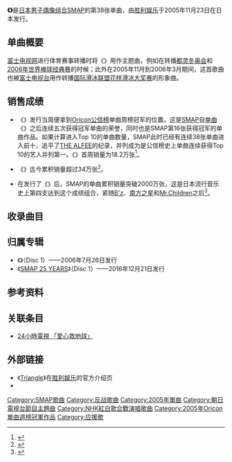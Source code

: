 {{NoteTA
|G1 = JP Show
|G2 = Music
}}

{{Infobox Single 
| Name           = {{lang|en|Triangle}}
| Artist         = [[SMAP|SMAP]]
| Cover          = Triangle SMAP.jpg
| Album          = {{Link-ja|Pop Up! SMAP|Pop Up! SMAP}}
| B-side         = {{lang|en|Piece of world}}
| Released       = {{Flagicon|JPN}} {{Start date|2005|11|23}}
| Format         = [[CD|CD]]
| Genre          = [[日本流行音乐|日本流行音乐]]
| Length         = 18分18秒
| Label          = [[JVC建伍胜利娱乐|胜利娱乐]]
| Certification  = [[白金唱片|白金唱片]]<small>（[[日本唱片协会|日本唱片协会]]）</small>
| Chart position = {{Plain list|
* 周榜冠军<small>（[[Oricon公信榜|Oricon公信榜]]）</small>
* 2005年12月月榜第4名<small>（[[Oricon公信榜|Oricon公信榜]]）</small>
* 2006年1月月榜第9名<small>（[[Oricon公信榜|Oricon公信榜]]）</small>
* 2006年年榜第18名<small>（[[Oricon公信榜|Oricon公信榜]]）</small>
}}
| Last single    = {{Link-ja|Bang！Bang！假期！|BANG! BANG! バカンス!}}<br /><small>（2005年）</small>
| This single    = '''{{lang|en|Triangle}}'''<br /><small>（2005年）</small>
| Next single    = {{Link-ja|Dear WOMAN|Dear WOMAN|Dear<br />WOMAN}}<br /><small>（2006年）</small>
}}

'''《{{lang|en|Triangle}}》'''是[[日本|日本]][[男子偶像團體|男子偶像组合]][[SMAP|SMAP]]的第38张单曲，由[[JVC建伍胜利娱乐|胜利娱乐]]于2005年11月23日在日本发行。

== 单曲概要 ==
[[富士电视网|富士电视网]]进行体育赛事转播时将《{{lang|en|Triangle}}》用作主题曲，例如在转播[[都灵冬奥会|都灵冬奥会]]和[[2006年世界棒球经典赛|2006年世界棒球经典赛]]的时候；此外在2005年11月到2006年3月期间，这首歌曲也被[[富士电视台|富士电视台]]用作转播[[国际滑冰联盟花样滑冰大奖赛|国际滑冰联盟花样滑冰大奖赛]]的形象曲。

== 销售成绩 ==
* 《{{lang|en|Triangle}}》发行当周便拿到[[Oricon公信榜|Oricon公信榜]]单曲周榜冠军的位置。这是[[SMAP|SMAP]]自[[单曲|单曲]]《{{Link-ja|freebird|freebird}}》之后连续五次获得冠军单曲的荣誉，同时也是SMAP第16张获得冠军的单曲作品。如果计算进入Top 10的单曲数量，SMAP此时已经有连续38张单曲进入前十，追平了[[THE_ALFEE|THE ALFEE]]的纪录，并列成为是公信榜史上单曲连续获得Top 10的艺人并列第一。《{{lang|en|Triangle}}》首周销量为18.2万张<ref>{{cite web |title=SMAP、5作連続シングル首位!連続TOP10獲得数、歴代1位に! |url=https://www.oricon.co.jp/news/3314/full/ |publisher=[[Oricon|Oricon]] |accessdate=2020-08-15 |archive-date=2017-02-16 |archive-url=https://web.archive.org/web/20170216221227/http://www.oricon.co.jp/news/3314/full/ |dead-url=no }}</ref>。

* 《{{lang|en|Triangle}}》迄今累积销量超过34万张<ref>{{cite web |title=SMAP - アーティスト別シングル／アルバム売上補完 |url=https://w.atwiki.jp/orideta/pages/20.html |publisher=AtWiki |accessdate=2020-08-15 |archive-date=2020-10-14 |archive-url=https://web.archive.org/web/20201014095854/https://w.atwiki.jp/orideta/pages/20.html |dead-url=no }}</ref>。

* 在发行了《{{lang|en|Triangle}}》后，SMAP的单曲累积销量突破2000万张，这是日本流行音乐史上第四支达到这个成绩组合，紧随[[B'z|B'z]]、[[南方之星|南方之星]]和[[Mr.Children|Mr.Children]]之后<ref>{{cite web |title=【オリコン】AKB48、“最速”7年でシングル総売上2000万枚突破 女性グループ初 |url=https://www.oricon.co.jp/news/2022287/full/ |publisher=[[Oricon|Oricon]] |accessdate=2020-08-15 |archive-date=2019-06-04 |archive-url=https://web.archive.org/web/20190604114555/https://www.oricon.co.jp/news/2022287/full/ |dead-url=no }}</ref>。

== 收录曲目 ==
{{Tracklist
| font_size    = 90%
| extra_column = 合唱编排

| title1    = Triangle
| longnote1 = {{Nowrap|[[朝日电视台|朝日电视台]]体育转播（[[2006年冬季奥林匹克运动会|都灵冬奥会]]、[[世界棒球经典赛|世界棒球经典赛]]等）主题曲}}<br />“[[国际滑冰联盟花样滑冰大奖赛|国际滑冰联盟花样滑冰大奖赛]]”形象曲
| music1    = {{Link-ja|市川喜康|市川喜康}}
| lyrics1   = 市川喜康
| arranger1 = {{Link-ja|小西贵雄|小西貴雄}}
| extra1    = 知野芳彦
| length1   = 5:02

| title2    = Piece of world
| music2    = {{Link-ja|h-wonder|h-wonder}}
| lyrics2   = {{Link-ja|筱崎隆一|篠崎隆一}} 
| arranger2 = h-wonder
| length2   = 4:08

| title3    = Triangle
| note3     = Back Track
| length3   = 5:02

| title4    = Piece of world
| note4     = Back Track
| length4   = 4:05

}}

== 归属专辑 ==
* 《{{Link-ja|Pop Up! SMAP|Pop Up! SMAP}}》（Disc 1）——2006年7月26日发行
* 《[[SMAP_25_YEARS|SMAP 25 YEARS]]》（Disc 1）——2016年12月21日发行

== 参考资料 ==
{{Refbegin}}
{{Reflist}}
{{Refend}}

== 关联条目 ==
* [[24小時電視_「愛心救地球」|24小時電視 「愛心救地球」]]

== 外部链接 ==
* 《[https://www.jvcmusic.co.jp/-/Discography/A002763/VICL-36333.html Triangle]{{Wayback|url=https://www.jvcmusic.co.jp/-/Discography/A002763/VICL-36333.html |date=20161102193142 }}》在[[JVC建伍胜利娱乐|胜利娱乐]]的官方介绍页{{ja}}
* {{Douban|2380891|Triangle|music}}

{{SMAP单曲}}
{{Oricon單曲週榜冠軍 (2005年)}}

[[Category:SMAP歌曲|Category:SMAP歌曲]]
[[Category:反战歌曲|Category:反战歌曲]]
[[Category:2005年單曲|Category:2005年單曲]]
[[Category:朝日電視台節目主題曲|Category:朝日電視台節目主題曲]]
[[Category:NHK紅白歌合戰演唱歌曲|Category:NHK紅白歌合戰演唱歌曲]]
[[Category:2005年Oricon單曲週榜冠軍作品|Category:2005年Oricon單曲週榜冠軍作品]]
[[Category:应援歌|Category:应援歌]]